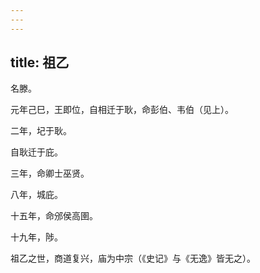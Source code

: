 ```yaml
---
---
---
```

title: 祖乙
---



名滕。

元年己巳，王即位，自相迁于耿，命彭伯、韦伯（见上）。

二年，圮于耿。

自耿迁于庇。

三年，命卿士巫贤。

八年，城庇。

十五年，命邠侯高圉。

十九年，陟。

祖乙之世，商道复兴，庙为中宗（《史记》与《无逸》皆无之）。